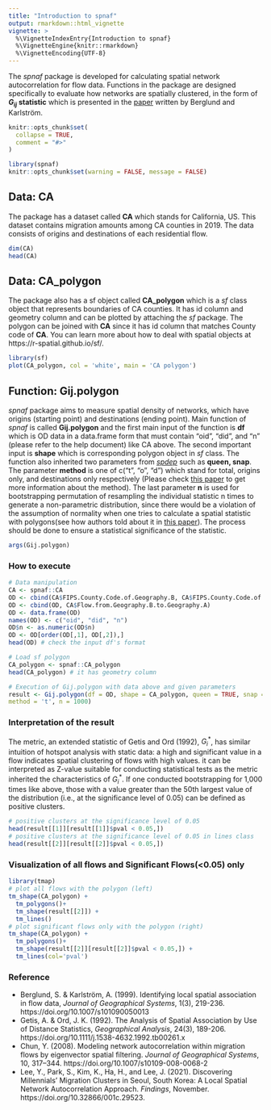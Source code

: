 ```yaml
---
title: "Introduction to spnaf"
output: rmarkdown::html_vignette
vignette: >
  %\VignetteIndexEntry{Introduction to spnaf}
  %\VignetteEngine{knitr::rmarkdown}
  %\VignetteEncoding{UTF-8}
---
```


The _spnaf_ package is developed for calculating spatial network autocorrelation for flow data. Functions in the package are designed specifically to evaluate how networks are spatially clustered, in the form of **$G_{ij}$ statistic** which is presented in the [paper](https://link.springer.com/article/10.1007/s101090050013) written by Berglund and Karlström.  


```r
knitr::opts_chunk$set(
  collapse = TRUE,
  comment = "#>"
)
```
```r
library(spnaf)
knitr::opts_chunk$set(warning = FALSE, message = FALSE) 
```


## Data: CA
The package has a dataset called **CA** which stands for California, US. This dataset contains migration amounts among CA counties in 2019. The data consists of origins and destinations of each residential flow.  
```r
dim(CA)
head(CA)
```

## Data: CA_polygon
The package also has a sf object called **CA_polygon** which is a *sf* class object that represents boundaries of CA counties. It has id column and geometry column and can be plotted by attaching the *sf* package. The polygon can be joined with **CA** since it has id column that matches County code of **CA**. You can learn more about how to deal with spatial objects at https://r-spatial.github.io/sf/.

```r
library(sf)
plot(CA_polygon, col = 'white', main = 'CA polygon')
```

## Function: Gij.polygon
*spnaf* package aims to measure spatial density of networks, which have origins (starting point) and destinations (ending point). Main function of *spnaf* is called **Gij.polygon** and the first main input of the function is **df** which is OD data in a data.frame form that must contain "oid", "did", and "n" (please refer to the help document) like CA above. The second important input is **shape** which is corresponding polygon object in *sf* class. The function also inherited two parameters from [_spdep_](https://r-spatial.github.io/spdep/) such as **queen, snap**. The parameter **method** is one of c("t", "o", "d") which stand for total, origins only, and destinations only respectively (Please check [this paper](https://link.springer.com/article/10.1007/s10109-008-0068-2) to get more information about the method). The last parameter **n** is used for bootstrapping permutation of resampling the individual statistic n times to generate a non-parametric distribution, since there would be a violation of the assumption of normality when one tries to calculate a spatial statistic with polygons(see how authors told about it in [this paper](https://onlinelibrary.wiley.com/doi/10.1111/j.1538-4632.1992.tb00261.x)). The process should be done to ensure a statistical significance of the statistic.

```r
args(Gij.polygon)
```

### How to execute
```r
# Data manipulation
CA <- spnaf::CA
OD <- cbind(CA$FIPS.County.Code.of.Geography.B, CA$FIPS.County.Code.of.Geography.A)
OD <- cbind(OD, CA$Flow.from.Geography.B.to.Geography.A)
OD <- data.frame(OD)
names(OD) <- c("oid", "did", "n")
OD$n <- as.numeric(OD$n)
OD <- OD[order(OD[,1], OD[,2]),]
head(OD) # check the input df's format

# Load sf polygon
CA_polygon <- spnaf::CA_polygon
head(CA_polygon) # it has geometry column

# Execution of Gij.polygon with data above and given parameters
result <- Gij.polygon(df = OD, shape = CA_polygon, queen = TRUE, snap = 1,
method = 't', n = 1000)
```

### Interpretation of the result
The metric, an extended statistic of Getis and Ord (1992), $G_{i}^{*}$, has similar intuition of hotspot analysis with static data: a high and significant value in a flow indicates spatial clustering of flows with high values. it can be interpreted as Z-value suitable for conducting statistical tests as the metric inherited the characteristics of $G_{i}^{*}$. If one conducted bootstrapping for 1,000 times like above, those with a value greater than the 50th largest value of the distribution (i.e., at the significance level of 0.05) can be defined as positive clusters.

```r
# positive clusters at the significance level of 0.05
head(result[[1]][result[[1]]$pval < 0.05,])
# positive clusters at the significance level of 0.05 in lines class
head(result[[2]][result[[2]]$pval < 0.05,])
```

### Visualization of all flows and Significant Flows(<0.05) only
```r
library(tmap)
# plot all flows with the polygon (left)
tm_shape(CA_polygon) +
  tm_polygons()+
  tm_shape(result[[2]]) +
  tm_lines()
# plot significant flows only with the polygon (right)
tm_shape(CA_polygon) +
  tm_polygons()+
  tm_shape(result[[2]][result[[2]]$pval < 0.05,]) +
  tm_lines(col='pval')

```

<!-- ### Visualize Significant Flows(<0.05) only -->
<!-- ```{r} -->
<!-- tm_shape(CA_polygon) + -->
<!--   tm_polygons()+ -->
<!--   tm_shape(result[[2]][result[[2]]$pval < 0.05,]) + -->
<!--   tm_lines(col='pval') -->
<!-- ``` -->


### Reference
* Berglund, S. & Karlström, A. (1999). Identifying local spatial association in flow data, *Journal of Geographical Systems*, 1(3), 219-236. https://doi.org/10.1007/s101090050013  
* Getis, A. & Ord, J. K. (1992). The Analysis of Spatial Association by Use of Distance Statistics, *Geographical Analysis*, 24(3), 189-206. https://doi.org/10.1111/j.1538-4632.1992.tb00261.x  
* Chun, Y. (2008). Modeling network autocorrelation within migration flows by eigenvector spatial filtering. *Journal of Geographical Systems*, 10, 317–344. https://doi.org/10.1007/s10109-008-0068-2  
* Lee, Y., Park, S., Kim, K., Ha, H., and Lee, J. (2021). Discovering Millennials' Migration Clusters in Seoul, South Korea: A Local Spatial Network Autocorrelation Approach. *Findings*, November. https://doi.org/10.32866/001c.29523.
